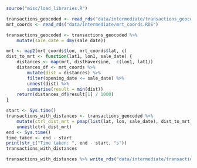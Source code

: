
```r
source("misc/load_libraries.R")
```


```r
transactions_geocoded <- read_rds("data/intermediate/transactions_geocoded.RDS")
mrt_coords <- read_rds("data/intermediate/mrt_coords.RDS")
```

```r
transactions_geocoded <- transactions_geocoded %>% 
    mutate(sale_date = dmy(sale_date))
```


```r
mrt <- map2(mrt_coords$lon, mrt_coords$lat, c)
dist_to_mrt <- function(lat1, lon1, sale_date) {
    distances <- map(mrt, distHaversine,  c(lon1, lat1))
    distances_df <- mrt_coords %>% 
        mutate(dist = distances) %>% 
        filter(opening_date <= sale_date) %>% 
        unnest(dist) %>% 
        summarise(result = min(dist))
    return(distances_df$result[1] / 1000)
}
```

```r
start <- Sys.time()
transactions_with_distances <- transactions_geocoded %>% 
    mutate(ctrl_dist_mrt = pmap(list(lat, lon, sale_date), dist_to_mrt)) %>% 
    unnest(ctrl_dist_mrt)
end <- Sys.time()
time_taken <- end - start
print(str_c("Time taken: ", end - start, "s"))
transactions_with_distances
```


```r
transactions_with_distances %>% write_rds("data/intermediate/transactions_with_dist_mrt.rds")
```





